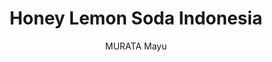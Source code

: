 ---
title: Honey Lemon Soda Indonesia
deskripsi : Middle school left Uka Ishimori with nothing but scars - the quiet looks, stares, and whispers from her
                            classmates made her feel like she was invisible. But, thanks to a chance encounter with a boy with
                            lemon-colored hair, she decides to change herself and make a fresh start in high school. Now in high school,
                            Uka is determined to finally make friends and get a boyfriend!
author : MURATA Mayu
genre : Comedy, Drama, Romance, Shoujo
status: Ongoing
type: Manga
image: https://honeylemonsoda.xyz/wp-content/uploads/2024/03/Honey-Lemon-Soda-cover.webp
project : No
posted by : Yume
---